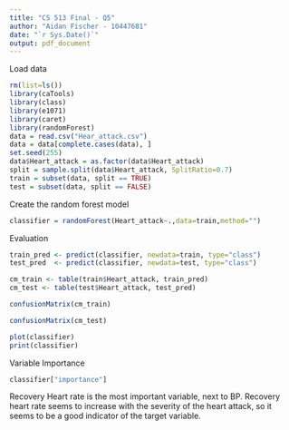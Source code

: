 ---
title: "CS 513 Final - Q5"
author: "Aidan Fischer - 10447681"
date: "`r Sys.Date()`"
output: pdf_document
---
Load data
```{r}
rm(list=ls())
library(caTools)
library(class)
library(e1071)
library(caret)
library(randomForest)
data = read.csv("Hear_attack.csv")
data = data[complete.cases(data), ]
set.seed(255)
data$Heart_attack = as.factor(data$Heart_attack)
split = sample.split(data$Heart_attack, SplitRatio=0.7)
train = subset(data, split == TRUE)
test = subset(data, split == FALSE)
```

Create the random forest model
```{r}
classifier = randomForest(Heart_attack~.,data=train,method="")
```
Evaluation

```{r}
train_pred <- predict(classifier, newdata=train, type="class")
test_pred  <- predict(classifier, newdata=test, type="class")

cm_train <- table(train$Heart_attack, train_pred)
cm_test <- table(test$Heart_attack, test_pred)
```

```{r}
confusionMatrix(cm_train)
```
```{r}
confusionMatrix(cm_test)
```
```{r}
plot(classifier)
print(classifier)
```

Variable Importance
```{r}
classifier["importance"]
```
Recovery Heart rate is the most important variable, next to BP. Recovery heart rate seems to increase with the severity of the heart attack, so it seems to be a good indicator of the target variable.